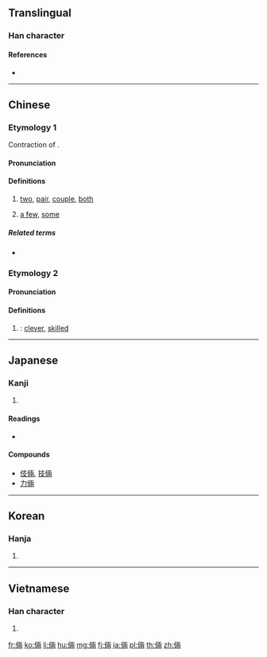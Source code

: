 {{also|俩}}
==Translingual==

===Han character===
{{Han char|rn=9|rad=人|as=08|sn=10|four=21227|canj=OMLB|ids=⿰亻兩}}

====References====
* {{Han ref|kx=0107.090|dkj=00751|dj=0227.190|hdz=10172.060|uh=5006|ud=20486|bh=ADC7|bd=44487}}

----

==Chinese==
{{zh-forms|s=俩}}

===Etymology 1===
Contraction of {{zh-l|兩個}}.

====Pronunciation====
{{zh-pron
|m=liǎ
|c=loeng5
|mc=
|oc=
|ma=
|cat=det,n
}}
{{attention|zh|ma=y gives liǎng as the recording - file needs to be fixed}}

====Definitions====
{{zh-hanzi}}

# {{lb|zh|colloquial}} [[two]], [[pair]], [[couple]], [[both]]
# {{lb|zh|colloquial|chiefly|Mainland}} [[a few]], [[some]]

=====Related terms=====
* {{zh-l|仨}}

===Etymology 2===

====Pronunciation====
{{zh-pron
|m=liǎng
|c=loeng5
|mn=lióng
|ma=y
|oc=y
|cat=a
}}

====Definitions====
{{zh-hanzi}}

# {{zh-only used in|伎倆}}: [[clever]], [[skilled]]

----

==Japanese==

===Kanji===
{{ja-kanji|grade=|rs=人08}}

# {{defn|lang=ja|sort=人08}}

====Readings====
* {{ja-readings|on=[[りょう]] ([[ryō]])|kun=[[たくみ]] ([[takumi]])}}

====Compounds====
* [[伎倆]], [[技倆]]
* [[力倆]]

----

==Korean==

===Hanja===
{{ko-hanja|hangeul=량|rv=ryang|mr=ryang}}

# {{defn|lang=ko|sort=人08}}

----

==Vietnamese==

===Han character===
{{vi-hantu|[[lưỡng]], [[lạng]]|rs=人08}}

# {{defn|lang=vi|sort=人08}}

[[fr:倆]]
[[ko:倆]]
[[li:倆]]
[[hu:倆]]
[[mg:倆]]
[[fj:倆]]
[[ja:倆]]
[[pl:倆]]
[[th:倆]]
[[zh:倆]]